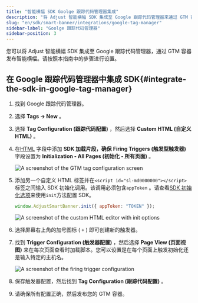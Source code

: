 ```yaml
---
title: "智能横幅 SDK Goolge 跟踪代码管理器集成"
description: "将 Adjust 智能横幅 SDK 集成至 Google 跟踪代码管理器来通过 GTM 容器发送智能横幅。"
slug: "en/sdk/smart-banner/integrations/google-tag-manager"
sidebar-label: "Goolge 跟踪代码管理器"
sidebar-position: 3
---
```

您可以将 Adjust 智能横幅 SDK 集成至 Google 跟踪代码管理器，通过 GTM 容器发布智能横幅。请按照本指南中的步骤进行设置。

在 Google 跟踪代码管理器中集成 SDK\{\#integrate\-the\-sdk\-in\-google\-tag\-manager\}
-----------------------------------------------------------------------------------

1. 找到 Google 跟踪代码管理器。

2. 选择 **Tags → New** 。

3. 选择 **Tag Configuration \(跟踪代码配置\)** ，然后选择 **Custom HTML \(自定义 HTML\)** 。

4. 在[HTML](/en/sdk/smart-banner#using-a-cdn) 字段中添加 **SDK 加载片段，确保** **Firing Triggers \(触发型触发器\)** 字段设置为 **Initialization \- All Pages \(初始化 \- 所有页面\)** 。

   ![A screenshot of the GTM tag configuration screen](@images/smart-banner-sdk/gtm/1-gtm-configuration.png)
5. 添加另一个自定义 HTML 标签并在`<script id="sl-md0000000"></script>`标签之间输入 SDK 初始化调用。该调用必须包含`appToken` 。请查看[SDK 初始化选项](/en/sdk/smart-banner/init-options)来使用`init`方法配置 SDK。

   ```js
   window.AdjustSmartBanner.init({ appToken: "TOKEN" });
   ```

   ![A screenshot of the custom HTML editor with init options](@images/smart-banner-sdk/gtm/2-init-options.png)
6. 选择屏幕右上角的加号图标 \( `+` \) 即可创建新的触发器。

7. 找到 **Trigger Configuration \(触发器配置\)** ，然后选择 **Page View \(页面视图\)** 来在每次页面查看时加载脚本。您可以设置是在每个页面上触发初始化还是输入特定的主机名。

   ![A screenshot of the firing trigger configuration](@images/smart-banner-sdk/gtm/3-trigger-config.png)
8. 保存触发器配置，然后找到 **Tag Configuration \(跟踪代码配置\)** 。

9. 请确保所有配置正确，然后发布您的 GTM 容器。

